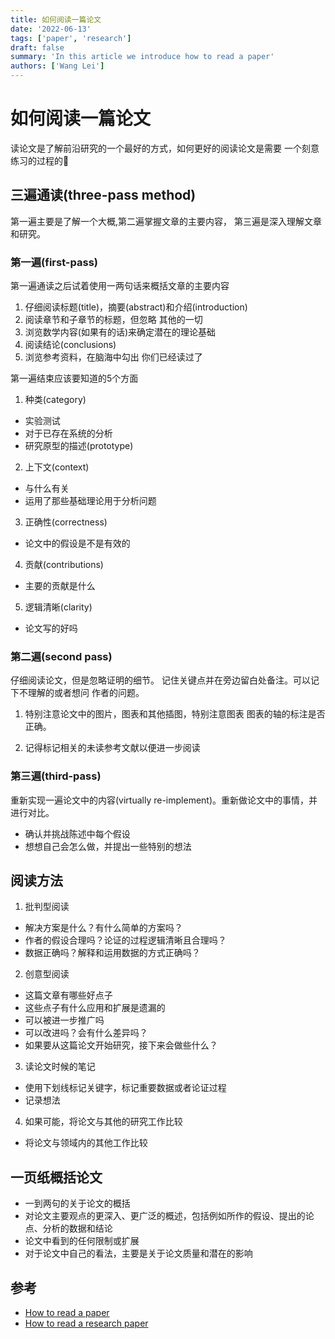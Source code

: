 ```yaml
---
title: 如何阅读一篇论文
date: '2022-06-13'
tags: ['paper', 'research']
draft: false
summary: 'In this article we introduce how to read a paper'
authors: ['Wang Lei']
---
```


# 如何阅读一篇论文

读论文是了解前沿研究的一个最好的方式，如何更好的阅读论文是需要
一个刻意练习的过程的🧐

## 三遍通读(three-pass method)

第一遍主要是了解一个大概,第二遍掌握文章的主要内容，
第三遍是深入理解文章和研究。


### 第一遍(first-pass)

第一遍通读之后试着使用一两句话来概括文章的主要内容

1. 仔细阅读标题(title)，摘要(abstract)和介绍(introduction)
2. 阅读章节和子章节的标题，但忽略
其他的一切
3. 浏览数学内容(如果有的话)来确定潜在的理论基础
4. 阅读结论(conclusions)
5. 浏览参考资料，在脑海中勾出
你们已经读过了

第一遍结束应该要知道的5个方面

1. 种类(category)

- 实验测试
- 对于已存在系统的分析
- 研究原型的描述(prototype)

2. 上下文(context)

- 与什么有关
- 运用了那些基础理论用于分析问题

3. 正确性(correctness)

- 论文中的假设是不是有效的

4. 贡献(contributions)

- 主要的贡献是什么

5. 逻辑清晰(clarity)

- 论文写的好吗


### 第二遍(second pass)

仔细阅读论文，但是忽略证明的细节。
记住关键点并在旁边留白处备注。可以记下不理解的或者想问
作者的问题。

1. 特别注意论文中的图片，图表和其他插图，特别注意图表
图表的轴的标注是否正确。

2. 记得标记相关的未读参考文献以便进一步阅读


### 第三遍(third-pass)

重新实现一遍论文中的内容(virtually re-implement)。重新做论文中的事情，并进行对比。

- 确认并挑战陈述中每个假设
- 想想自己会怎么做，并提出一些特别的想法


## 阅读方法

1. 批判型阅读

- 解决方案是什么？有什么简单的方案吗？
- 作者的假设合理吗？论证的过程逻辑清晰且合理吗？
- 数据正确吗？解释和运用数据的方式正确吗？

2. 创意型阅读

- 这篇文章有哪些好点子
- 这些点子有什么应用和扩展是遗漏的
- 可以被进一步推广吗
- 可以改进吗？会有什么差异吗？
- 如果要从这篇论文开始研究，接下来会做些什么？

3. 读论文时候的笔记

- 使用下划线标记关键字，标记重要数据或者论证过程
- 记录想法

4. 如果可能，将论文与其他的研究工作比较

- 将论文与领域内的其他工作比较

## 一页纸概括论文

- 一到两句的关于论文的概括
-  对论文主要观点的更深入、更广泛的概述，包括例如所作的假设、提出的论点、分析的数据和结论
- 论文中看到的任何限制或扩展
- 对于论文中自己的看法，主要是关于论文质量和潜在的影响

## 参考

- [How to read a paper](https://web.stanford.edu/class/cs245/readings/how-to-read-a-paper.pdf)
- [How to read a research paper](https://www.eecs.harvard.edu/~michaelm/postscripts/ReadPaper.pdf)
